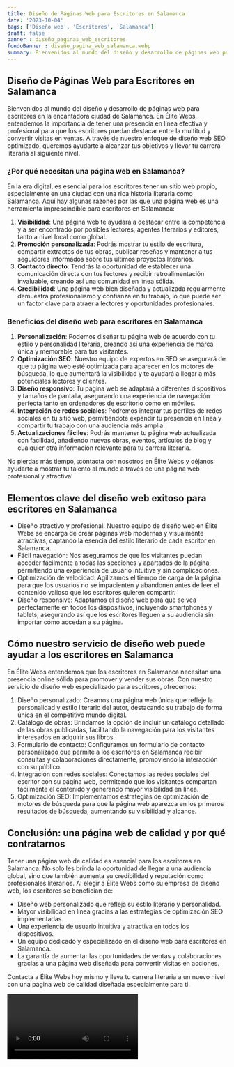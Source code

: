 ```yaml
---
title: Diseño de Páginas Web para Escritores en Salamanca
date: '2023-10-04'
tags: ['Diseño web', 'Escritores', 'Salamanca']
draft: false
banner : diseño_paginas_web_escritores
fondoBanner : diseño_pagina_web_salamanca.webp
summary: Bienvenidos al mundo del diseño y desarrollo de páginas web para escritores en la encantadora ciudad de Salamanca. En Élite Webs, entendemos la importancia de tener una presencia en línea efectiva y profesional para que los escritores puedan destacar entre la multitud y convertir visitas en ventas. A través de nuestro enfoque de diseño web SEO optimizado, queremos ayudarte a alcanzar tus objetivos y llevar tu carrera literaria al siguiente nivel.
---
```


## Diseño de Páginas Web para Escritores en Salamanca

Bienvenidos al mundo del diseño y desarrollo de páginas web para escritores en la encantadora ciudad de Salamanca. En Élite Webs, entendemos la importancia de tener una presencia en línea efectiva y profesional para que los escritores puedan destacar entre la multitud y convertir visitas en ventas. A través de nuestro enfoque de diseño web SEO optimizado, queremos ayudarte a alcanzar tus objetivos y llevar tu carrera literaria al siguiente nivel.

### ¿Por qué necesitan una página web en Salamanca?

En la era digital, es esencial para los escritores tener un sitio web propio, especialmente en una ciudad con una rica historia literaria como Salamanca. Aquí hay algunas razones por las que una página web es una herramienta imprescindible para escritores en Salamanca:

1. **Visibilidad**: Una página web te ayudará a destacar entre la competencia y a ser encontrado por posibles lectores, agentes literarios y editores, tanto a nivel local como global.
2. **Promoción personalizada**: Podrás mostrar tu estilo de escritura, compartir extractos de tus obras, publicar reseñas y mantener a tus seguidores informados sobre tus últimos proyectos literarios.
3. **Contacto directo**: Tendrás la oportunidad de establecer una comunicación directa con tus lectores y recibir retroalimentación invaluable, creando así una comunidad en línea sólida.
4. **Credibilidad**: Una página web bien diseñada y actualizada regularmente demuestra profesionalismo y confianza en tu trabajo, lo que puede ser un factor clave para atraer a lectores y oportunidades profesionales.

### Beneficios del diseño web para escritores en Salamanca

1. **Personalización**: Podemos diseñar tu página web de acuerdo con tu estilo y personalidad literaria, creando así una experiencia de marca única y memorable para tus visitantes.
2. **Optimización SEO**: Nuestro equipo de expertos en SEO se asegurará de que tu página web esté optimizada para aparecer en los motores de búsqueda, lo que aumentará la visibilidad y te ayudará a llegar a más potenciales lectores y clientes.
3. **Diseño responsivo**: Tu página web se adaptará a diferentes dispositivos y tamaños de pantalla, asegurando una experiencia de navegación perfecta tanto en ordenadores de escritorio como en móviles.
4. **Integración de redes sociales**: Podremos integrar tus perfiles de redes sociales en tu sitio web, permitiéndote expandir tu presencia en línea y compartir tu trabajo con una audiencia más amplia.
5. **Actualizaciones fáciles**: Podrás mantener tu página web actualizada con facilidad, añadiendo nuevas obras, eventos, artículos de blog y cualquier otra información relevante para tu carrera literaria.

No pierdas más tiempo, ¡contacta con nosotros en Élite Webs y déjanos ayudarte a mostrar tu talento al mundo a través de una página web profesional y atractiva!

<GifSeo />

<Cta />

## Elementos clave del diseño web exitoso para escritores en Salamanca

* Diseño atractivo y profesional: Nuestro equipo de diseño web en Élite Webs se encarga de crear páginas web modernas y visualmente atractivas, captando la esencia del estilo literario de cada escritor en Salamanca. 
* Fácil navegación: Nos aseguramos de que los visitantes puedan acceder fácilmente a todas las secciones y apartados de la página, permitiendo una experiencia de usuario intuitiva y sin complicaciones.
* Optimización de velocidad: Agilizamos el tiempo de carga de la página para que los usuarios no se impacienten y abandonen antes de leer el contenido valioso que los escritores quieren compartir.
* Diseño responsive: Adaptamos el diseño web para que se vea perfectamente en todos los dispositivos, incluyendo smartphones y tablets, asegurando así que los escritores lleguen a su audiencia sin importar cómo accedan a su página.

## Cómo nuestro servicio de diseño web puede ayudar a los escritores en Salamanca

En Élite Webs entendemos que los escritores en Salamanca necesitan una presencia online sólida para promover y vender sus obras. Con nuestro servicio de diseño web especializado para escritores, ofrecemos:

1. Diseño personalizado: Creamos una página web única que refleje la personalidad y estilo literario del autor, destacando su trabajo de forma única en el competitivo mundo digital.
2. Catálogo de obras: Brindamos la opción de incluir un catálogo detallado de las obras publicadas, facilitando la navegación para los visitantes interesados en adquirir sus libros.
3. Formulario de contacto: Configuramos un formulario de contacto personalizado que permite a los escritores en Salamanca recibir consultas y colaboraciones directamente, promoviendo la interacción con su público.
4. Integración con redes sociales: Conectamos las redes sociales del escritor con su página web, permitendo que los visitantes compartan fácilmente el contenido y generando mayor visibilidad en línea.
5. Optimización SEO: Implementamos estrategias de optimización de motores de búsqueda para que la página web aparezca en los primeros resultados de búsqueda, aumentando su visibilidad y alcance.

## Conclusión: una página web de calidad y por qué contratarnos

Tener una página web de calidad es esencial para los escritores en Salamanca. No solo les brinda la oportunidad de llegar a una audiencia global, sino que también aumenta su credibilidad y reputación como profesionales literarios. Al elegir a Élite Webs como su empresa de diseño web, los escritores se benefician de:

* Diseño web personalizado que refleja su estilo literario y personalidad.
* Mayor visibilidad en línea gracias a las estrategias de optimización SEO implementadas.
* Una experiencia de usuario intuitiva y atractiva en todos los dispositivos.
* Un equipo dedicado y especializado en el diseño web para escritores en Salamanca.
* La garantía de aumentar las oportunidades de ventas y colaboraciones gracias a una página web diseñada para convertir visitas en acciones.

Contacta a Élite Webs hoy mismo y lleva tu carrera literaria a un nuevo nivel con una página web de calidad diseñada especialmente para ti.

<Video />

<CtaBot job='Escritores' city='Salamanca'/>

<Gmaps query='Salamanca+españa+maps' />